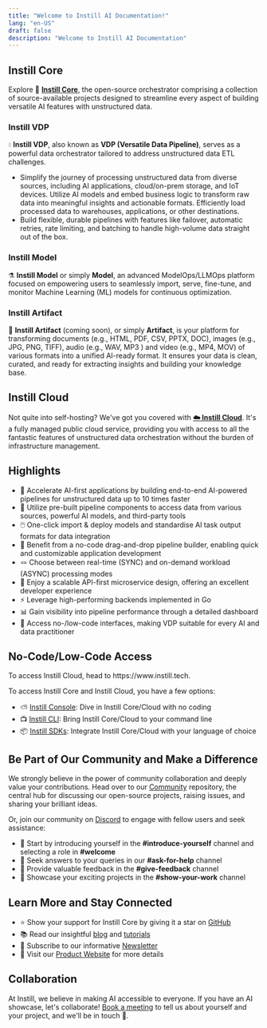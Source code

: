 ```yaml
---
title: "Welcome to Instill AI Documentation!"
lang: "en-US"
draft: false
description: "Welcome to Instill AI Documentation"
---
```


<ZoomableImg
  src="https://raw.githubusercontent.com/instill-ai/.github/main/img/instill-projects.svg"
  alt="Open-source orchestrator for data, AI and pipelines"
/>

## Instill Core

Explore 🔮 [**Instill Core**](https://github.com/instill-ai/instill-core), the open-source orchestrator comprising a collection of source-available projects designed to streamline every aspect of building versatile AI features with unstructured data.

### Instill VDP

💧 **Instill VDP**, also known as **VDP (Versatile Data Pipeline)**, serves as a powerful data orchestrator tailored to address unstructured data ETL challenges.

- Simplify the journey of processing unstructured data from diverse sources, including AI applications, cloud/on-prem storage, and IoT devices. Utilize AI models and embed business logic to transform raw data into meaningful insights and actionable formats. Efficiently load processed data to warehouses, applications, or other destinations.
- Build flexible, durable pipelines with features like failover, automatic retries, rate limiting, and batching to handle high-volume data straight out of the box.

<ZoomableImg
  src="https://raw.githubusercontent.com/instill-ai/.github/main/img/console.svg"
  alt="Build, test and share your pipelines - No code required!"
/>

### Instill Model

⚗️ **Instill Model** or simply **Model**, an advanced ModelOps/LLMOps platform focused on empowering users to seamlessly import, serve, fine-tune, and monitor Machine Learning (ML) models for continuous optimization.

### Instill Artifact

💾 **Instill Artifact** (coming soon), or simply **Artifact**, is your platform for transforming documents (e.g., HTML, PDF, CSV, PPTX, DOC), images (e.g., JPG, PNG, TIFF), audio (e.g., WAV, MP3 ) and video (e.g., MP4, MOV) of various formats into a unified AI-ready format. It ensures your data is clean, curated, and ready for extracting insights and building your knowledge base.

## Instill Cloud

Not quite into self-hosting? We've got you covered with [**☁️ Instill Cloud**](https://www.instill.tech/?utm_source=documentation&utm_medium=link).
It's a fully managed public cloud service, providing you with access to all the fantastic features of unstructured data orchestration without the burden of infrastructure management.

<CtaButton
  text="☁️ Try Instill Cloud Free"
  link="https://www.instill.tech/?utm_source=documentation&utm_medium=link"
/>

## Highlights

- 🚀 Accelerate AI-first applications by building end-to-end AI-powered pipelines for unstructured data up to 10 times faster
- 🔌 Utilize pre-built pipeline components to access data from various sources, powerful AI models, and third-party tools
- 🖱️ One-click import & deploy models and standardise AI task output formats for data integration
- 🌟 Benefit from a no-code drag-and-drop pipeline builder, enabling quick and customizable application development
- 🪢 Choose between real-time (SYNC) and on-demand workload (ASYNC) processing modes
- 🧁 Enjoy a scalable API-first microservice design, offering an excellent developer experience
- ⚡️ Leverage high-performing backends implemented in Go
- 📊 Gain visibility into pipeline performance through a detailed dashboard
- 🤠 Access no-/low-code interfaces, making VDP suitable for every AI and data practitioner

## No-Code/Low-Code Access

<InfoBlock type="info" title="Info">
  To access Instill Cloud, head to https://www.instill.tech.
</InfoBlock>

To access Instill Core and Instill Cloud, you have a few options:

- ⛅ [Instill Console](https://github.com/instill-ai/console): Dive in Instill Core/Cloud with no coding
- 📺 [Instill CLI](https://github.com/instill-ai/cli): Bring Instill Core/Cloud to your command line
- 📦 [Instill SDKs](./sdk/python): Integrate Instill Core/Cloud with your language of choice

## Be Part of Our Community and Make a Difference

We strongly believe in the power of community collaboration and deeply value your contributions.
Head over to our [Community](https://github.com/instill-ai/community) repository, the central hub for discussing our open-source projects, raising issues, and sharing your brilliant ideas.

Or, join our community on [Discord](https://discord.gg/sevxWsqpGh) to engage with fellow users and seek assistance:

- 👋 Start by introducing yourself in the **#introduce-yourself** channel and selecting a role in **#welcome**
- 🫶 Seek answers to your queries in our **#ask-for-help** channel
- 🙏 Provide valuable feedback in the **#give-feedback** channel
- 💎 Showcase your exciting projects in the **#show-your-work** channel

## Learn More and Stay Connected

- ⭐️ Show your support for Instill Core by giving it a star on [GitHub](https://github.com/instill-ai)
- 📚 Read our insightful [blog](/blog/?utm_source=documentation&utm_medium=link) and [tutorials](/tutorials/?utm_source=documentation&utm_medium=link)
- 📖 Subscribe to our informative [Newsletter](/newsletter/?utm_source=documentation&utm_medium=link)
- 🚀 Visit our [Product Website](/?utm_source=documentation&utm_medium=link) for more details

## Collaboration

At Instill, we believe in making AI accessible to everyone.
If you have an AI showcase, let's collaborate!
[Book a meeting](https://cal.com/instill-ai/30min-talk) to tell us about yourself and your project, and we'll be in touch 👐.
